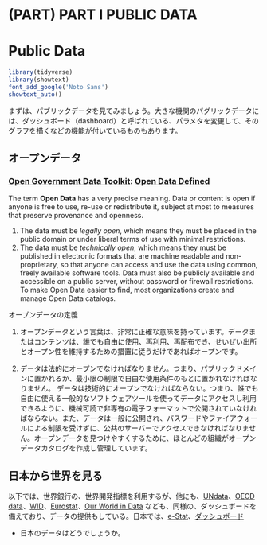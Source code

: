 # (PART) PART I PUBLIC DATA {-}
# Public Data {#publicdata-site}

```r
library(tidyverse)
library(showtext) 
font_add_google('Noto Sans')
showtext_auto()
```

まずは、パブリックデータを見てみましょう。大きな機関のパグリックデータには、ダッシュボード（dashboard）と呼ばれている、パラメタを変更して、そのグラフを描くなどの機能が付いているものもあります。

## オープンデータ

### [Open Government Data Toolkit](http://opendatatoolkit.worldbank.org): [Open Data Defined](http://opendatatoolkit.worldbank.org/en/essentials.html)

The term **Open Data** has a very precise meaning. Data or content is open if anyone is free to use, re-use or redistribute it, subject at most to measures that preserve provenance and openness.

1. The data must be _legally open_, which means they must be placed in the public domain or under liberal terms of use with minimal restrictions.
2. The data must be _technically open_, which means they must be published in electronic formats that are machine readable and non-proprietary, so that anyone can access and use the data using common, freely available software tools. Data must also be publicly available and accessible on a public server, without password or firewall restrictions. To make Open Data easier to find, most organizations create and manage Open Data catalogs.

オープンデータの定義

1. オープンデータという言葉は、非常に正確な意味を持っています。データまたはコンテンツは、誰でも自由に使用、再利用、再配布でき、せいぜい出所とオープン性を維持するための措置に従うだけであればオープンです。

2. データは法的にオープンでなければなりません。つまり、パブリックドメインに置かれるか、最小限の制限で自由な使用条件のもとに置かれなければなりません。
データは技術的にオープンでなければならない。つまり、誰でも自由に使える一般的なソフトウェアツールを使ってデータにアクセスし利用できるように、機械可読で非専有の電子フォーマットで公開されていなければならない。また、データは一般に公開され、パスワードやファイアウォールによる制限を受けずに、公共のサーバーでアクセスできなければなりません。オープンデータを見つけやすくするために、ほとんどの組織がオープンデータカタログを作成し管理しています。

## 日本から世界を見る

以下では、世界銀行の、世界開発指標を利用するが、他にも、[UNdata](https://data.un.org)、[OECD data](https://data.oecd.org)、[WID](https://wid.world)、[Eurostat](https://ec.europa.eu/eurostat)、[Our World in Data](https://ourworldindata.org) なども、同様の、ダッシュボードを備えており、データの提供もしている。日本では、[e-Stat](https://www.e-stat.go.jp/)、[ダッシュボード](https://dashboard.e-stat.go.jp)

* 日本のデータはどうでしょうか。


